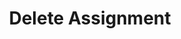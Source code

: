 ---
title: 'Delete Assignment'
openapi: 'GET /assignment/delete/{company_slug}/{assignment_id}/'
---